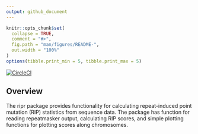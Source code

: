 ```yaml
---
output: github_document
---
```


<!-- README.md is generated from README.Rmd. Please edit that file -->

```r
knitr::opts_chunk$set(
  collapse = TRUE,
  comment = "#>",
  fig.path = "man/figures/README-",
  out.width = "100%"
)
options(tibble.print_min = 5, tibble.print_max = 5)
```

<!-- badges: start -->
[![CircleCI](https://circleci.com/gh/percyfal/ripr.svg?style=svg&circle-token=2acf7a0a7f377fba201eb6e661163196a5a28b74)](https://app.circleci.com/pipelines/github/percyfal/ripr)
<!-- badges: end -->


## Overview

The ripr package provides functionality for calculating repeat-induced
point mutation (RIP) statistics from sequence data. The package has
function for reading repeatmasker output, calculating RIP scores, and
simple plotting functions for plotting scores along chromosomes.
